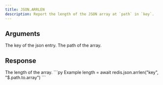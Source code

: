 ```yaml
---
title: JSON.ARRLEN
description: Report the length of the JSON array at `path` in `key`.
---
```


## Arguments

<ParamField body="key" type="string" required>
    The key of the json entry.
</ParamField>
<ParamField body="path" type="string" default="$">
    The path of the array.
</ParamField>


## Response

<ResponseField type="integer" required>
  The length of the array.
</ResponseField>

<RequestExample>
```py Example
length = await redis.json.arrlen("key", "$.path.to.array")
```
</RequestExample>

